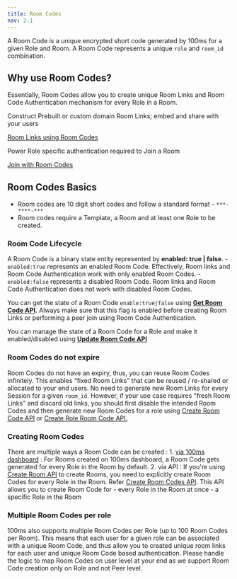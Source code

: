 ```yaml
---
title: Room Codes
nav: 2.1
---
```


A Room Code is a unique encrypted short code generated by 100ms for a given Role and Room. A Room Code represents a unique `role` and `room_id` combination.


## Why use Room Codes?

Essentially, Room Codes allow you to create unique Room Links and Room Code Authentication mechanism for every Role in a Room.

<FlexContainer>

<Callout icon="link" title="Room Links">
Construct Prebuilt or custom domain Room Links; embed and share with your users

[Room Links using Room Codes](/concepts/v2/concepts/rooms/room-links)
</Callout>

<Callout icon="shield" title="Room Code Authentication">
Power Role specific authentication required to Join a Room

[Join with Room Codes](/concepts/v2/concepts/rooms/room-codes/room-code-auth)
</Callout>

</FlexContainer>


## Room Codes Basics

- Room codes are 10 digit short codes and follow a standard format - `***-****-***`
- Room codes require a Template, a Room and at least one Role to be created.

### Room Code Lifecycle

A Room Code is a binary state entity represented by **enabled: true | false**.
    - `enabled:true` represents an enabled Room Code. Effectively, Room links and Room Code Authentication work with only enabled Room Codes.
    - `enabled:false` represents a disabled Room Code. Room links and Room Code Authentication does not work with disabled Room Codes.

You can get the state of a Room Code `enable:true|false` using **[Get Room Code API](/server-side/v2/api-reference/room-codes/get-room-code-api).** Always make sure that this flag is enabled before creating Room Links or performing a peer join using Room Code Authentication.

You can manage the state of a Room Code for a Role and make it enabled/disabled using **[Update Room Code API](/server-side/v2/api-reference/room-codes/update-room-code-api)**
    
### Room Codes do not expire

Room Codes do not have an expiry, thus, you can reuse Room Codes infinitely. This enables “fixed Room Links” that can be reused / re-shared or allocated to your end users. No need to generate new Room Links for every Session for a given `room_id`. However, if your use case requires "fresh Room Links" and discard old links, you should first disable the intended Room Codes and then generate new Room Codes for a role using [Create Room Code API](/server-side/v2/api-reference/room-codes/create-room-code-api) or [Create Role Room Code API.](/server-side/v2/api-reference/room-codes/create-room-code-api#2-create-role-room-code-api)

### Creating Room Codes

There are multiple ways a Room Code can be created :
    1. [via 100ms dashboard](https://dashboard.100ms.live/dashboard) : For Rooms created on 100ms dashboard, a Room Code gets generated for every Role in the Room by default.
    2. via API : If you're using [Create Room API](/server-side/v2/api-reference/Rooms/create-via-api) to create Rooms, you need to explicitly create Room Codes for every Role in the Room. Refer [Create Room Codes API](/server-side/v2/api-reference/room-codes/create-room-code-api). This API allows you to create Room Code for
    	- every Role in the Room at once 
   	    - a specific Role in the Room 

### Multiple Room Codes per role

100ms also supports multiple Room Codes per Role (up to 100 Room Codes per Room). This means that each user for a given role can be associated with a unique Room Code, and thus allow you to created unique room links for each user and unique Room Code based authentication. Please handle the logic to map Room Codes on user level at your end as we support Room Code creation only on Role and not Peer level.


